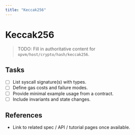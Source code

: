 ```yaml
---
title: "Keccak256"
---
```


# Keccak256

> TODO: Fill in authoritative content for `opvm/host/crypto/hash/keccak256`.

## Tasks
- [ ] List syscall signature(s) with types.
- [ ] Define gas costs and failure modes.
- [ ] Provide minimal example usage from a contract.
- [ ] Include invariants and state changes.

## References
- Link to related spec / API / tutorial pages once available.
